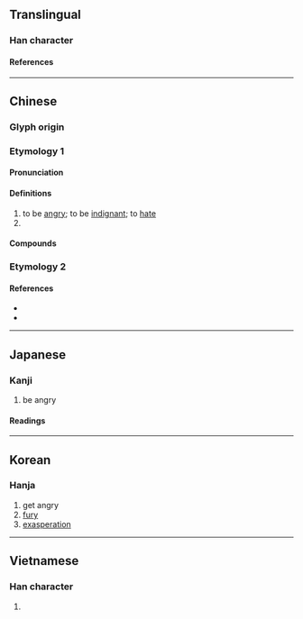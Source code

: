 {{also|分心}}
{{character info}}
==Translingual==

===Han character===
{{Han char|rn=61|rad=心|as=04|sn=8|four=80332|canj=CSHP|ids=⿱分心}}

====References====
{{Han ref|kx=0379.020|dkj=10408|dj=0707.080|hdz=42274.060|uh=5FFF}}

----

==Chinese==
{{zh-forms}}

===Glyph origin===
{{Han etym}}

===Etymology 1===

====Pronunciation====
{{zh-pron
|m=fèn
|c=fan6,fan2,fan5
|mn=ml:hùn/tw:hún
|mc=y
|oc=y
|cat=v
}}

====Definitions====
{{zh-hanzi}}

# to be [[angry]]; to be [[indignant]]; to [[hate]]
# {{zh-alt-form|奮|to [[dash]] [[ahead]]}}

====Compounds====
{{zh-der|不忿|不忿氣|嗔忿|忿不顧身|忿世嫉俗|忿世嫉邪|忿忿|忿忿不平|忿怒|忿恚|忿恨|忿悁|忿懣|忿懥|忿戾|忿氣|忿然|忿然作色|忿爭|忿發|忿言|忿詈|忿鷙|急忿怨痛|悁忿|悒鬱不忿|惱忿忿|懲忿窒欲|捐忿與瑕|氣不忿|氣忿|氣忿忿|激忿填膺|狷忿|生忿|發忿}}

===Etymology 2===
{{zh-see|憤|ss}}

====References====
* {{R:twedu|A01319}}
* {{R:yue:Hanzi}}

----

==Japanese==

===Kanji===
{{ja-kanji|grade=|rs=心04}}

# be angry

====Readings====
{{ja-readings
|goon=ふん
|kanon=ふん
|kun=いかる
}}

----

==Korean==

===Hanja===
{{ko-hanja|분}}

# get angry
# [[fury]]
# [[exasperation]]

----

==Vietnamese==

===Han character===
{{vi-readings|rs=心04|reading=phẫn}}

# {{rfdef|vi|sort=心04}}